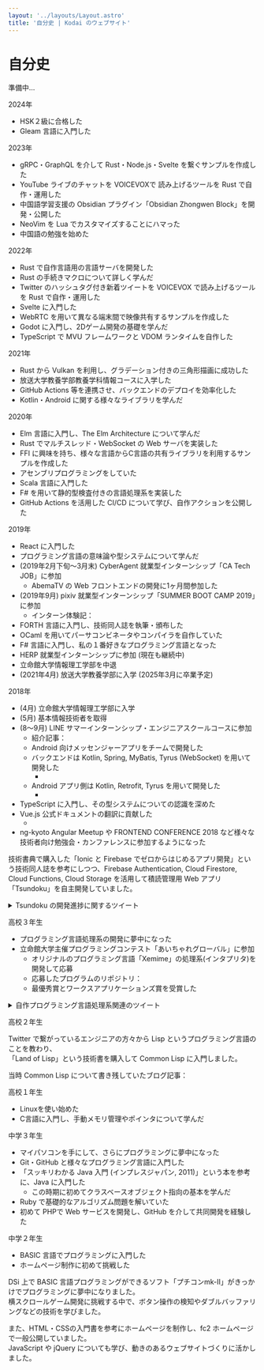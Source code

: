 ```yaml
---
layout: '../layouts/Layout.astro'
title: '自分史 | Kodai のウェブサイト'
---
```



# 自分史

準備中…

<Heading id="2024">2024年</Heading>

-   HSK２級に合格した
-   Gleam 言語に入門した

<Heading id="2023">2023年</Heading>

-   gRPC・GraphQL を介して Rust・Node.js・Svelte を繋ぐサンプルを作成した
-   YouTube ライブのチャットを VOICEVOXで 読み上げるツールを Rust で自作・運用した
-   中国語学習支援の Obsidian プラグイン「Obsidian Zhongwen Block」を開発・公開した
-   NeoVim を Lua でカスタマイズすることにハマった
-   中国語の勉強を始めた

<Heading id="2022">2022年</Heading>

-   Rust で自作言語用の言語サーバを開発した
-   Rust の手続きマクロについて詳しく学んだ
-   Twitter のハッシュタグ付き新着ツイートを VOICEVOX で読み上げるツールを Rust で自作・運用した
-   Svelte に入門した
-   WebRTC を用いて異なる端末間で映像共有するサンプルを作成した
-   Godot に入門し、2Dゲーム開発の基礎を学んだ
-   TypeScript で MVU フレームワークと VDOM ランタイムを自作した

<Heading id="2021">2021年</Heading>

-   Rust から Vulkan を利用し、グラデーション付きの三角形描画に成功した
-   放送大学教養学部教養学科情報コースに入学した
-   GitHub Actions 等を連携させ、バックエンドのデプロイを効率化した
-   Kotlin・Android に関する様々なライブラリを学んだ

<Heading id="2020">2020年</Heading>

-   Elm 言語に入門し、The Elm Architecture について学んだ
-   Rust でマルチスレッド・WebSocket の Web サーバを実装した
-   FFI に興味を持ち、様々な言語からC言語の共有ライブラリを利用するサンプルを作成した
-   アセンブリプログラミングをしていた
-   Scala 言語に入門した
-   F# を用いて静的型検査付きの言語処理系を実装した
-   GitHub Actions を活用した CI/CD について学び、自作アクションを公開した

<Heading id="2019">2019年</Heading>

-   React に入門した
-   プログラミング言語の意味論や型システムについて学んだ
-   (2019年2月下旬〜3月末) CyberAgent 就業型インターンシップ「CA Tech JOB」に参加
    -   AbemaTV の Web フロントエンドの開発に1ヶ月間参加した
-   (2019年9月) pixiv 就業型インターンシップ「SUMMER BOOT CAMP 2019」に参加
    -   インターン体験記：<ExternalLink url="https://0918nobita.hateblo.jp/entry/2019/10/02/163408" label="ピクシブの就業インターンに参加しました - 名残" />
-   FORTH 言語に入門し、技術同人誌を執筆・頒布した
-   OCaml を用いてパーサコンビネータやコンパイラを自作していた
-   F# 言語に入門し、私の１番好きなプログラミング言語となった
-   HERP 就業型インターンシップに参加 (現在も継続中)
-   立命館大学情報理工学部を中退
-   (2021年4月) 放送大学教養学部に入学 (2025年3月に卒業予定)

<Heading id="2018">2018年</Heading>

-   (4月) 立命館大学情報理工学部に入学
-   (5月) 基本情報技術者を取得
-   (8〜9月) LINE サマーインターンシップ・エンジニアスクールコースに参加
    -   紹介記事：<ExternalLink url="https://line-hr.jp/archives/52596047.html" label="サマーインターンシップ2018、各コースの様子をご紹介します : LINE HR BLOG" />
    -   Android 向けメッセンジャーアプリをチームで開発した
    -   バックエンドは Kotlin, Spring, MyBatis, Tyrus (WebSocket) を用いて開発した
        -   <ExternalLink
                url="https://github.com/line-school2018summer/kyotob_api"
                label="line-school2018summer/kyotob_api"
            />
    -   Android アプリ側は Kotlin, Retrofit, Tyrus を用いて開発した
        -   <ExternalLink
                url="https://github.com/line-school2018summer/kyotob_android"
                label="line-school2018summer/kyotob_android"
            />
-   TypeScript に入門し、その型システムについての認識を深めた
-   Vue.js 公式ドキュメントの翻訳に貢献した
    -   <ExternalLink
            url="https://github.com/vuejs/jp.vuejs.org/pull/981"
            label="vuejs/jp.vuejs.org #981"
        />
-   ng-kyoto Angular Meetup や FRONTEND CONFERENCE 2018 など様々な技術者向け勉強会・カンファレンスに参加するようになった

技術書典で購入した「Ionic と Firebase でゼロからはじめるアプリ開発」という技術同人誌を参考にしつつ、Firebase Authentication, Cloud Firestore, Cloud Functions, Cloud Storage を活用して積読管理用 Web アプリ「Tsundoku」を自主開発していました。

<ExternalLink
    url="https://github.com/0918nobita/Tsundoku"
    label="Tsundoku の GitHub リポジトリ"
/>

<details>
    <summary>Tsundoku の開発進捗に関するツイート</summary>
    <blockquote class="twitter-tweet">
        <p lang="ja" dir="ltr">
            動いたーー！！
            <br />
            やっと本のサムネイルを出力できた…{' '}
            <a href="https://t.co/SW1fANwkr2">pic.twitter.com/SW1fANwkr2</a>
        </p>
        &mdash; kodai (@0918nobita) <a href="https://twitter.com/0918nobita/status/1024276966252277760?ref_src=twsrc%5Etfw">July 31, 2018</a>
    </blockquote>
    <blockquote class="twitter-tweet">
        <p lang="ja" dir="ltr">
            進捗
            <br />
            ・IndexedDBを用いて、本の情報をキャッシュできるようになった
            <br />
            ・本の情報を取得するときに、すでにキャッシュされているならそれを使うようにした
            <br />
            (この動画では、x86エミュ自作本のみを事前に手動でIndexedDBに登録しておき、本を検索したときの挙動の違いを調べています)
            <a href="https://twitter.com/hashtag/TsundokuApp?src=hash&amp;ref_src=twsrc%5Etfw">
                #TsundokuApp
            </a>
            <a href="https://t.co/lGTSRae4kX">pic.twitter.com/lGTSRae4kX</a>
        </p>
        &mdash; kodai (@0918nobita) <a href="https://twitter.com/0918nobita/status/1039322704296337410?ref_src=twsrc%5Etfw">September 11, 2018</a>
    </blockquote>
</details>

<Heading id="高校３年生">高校３年生</Heading>

-   プログラミング言語処理系の開発に夢中になった
-   立命館大学主催プログラミングコンテスト「あいちゃれグローバル」に参加
    -   オリジナルのプログラミング言語「Xemime」の処理系(インタプリタ)を開発して応募
    -   応募したプログラムのリポジトリ：<ExternalLink url="https://github.com/xemime-lang/xemime" label="xemime-lang/xemime" />
    -   最優秀賞とワークスアプリケーションズ賞を受賞した

<details>
    <summary>自作プログラミング言語処理系関連のツイート</summary>
    <blockquote class="twitter-tweet">
        <p lang="ja" dir="ltr">
            Xemimeのif-else式{' '}
            <a href="https://t.co/YK9ZArm1Tw">pic.twitter.com/YK9ZArm1Tw</a>
        </p>
        &mdash; kodai (@0918nobita) <a href="https://twitter.com/0918nobita/status/910868736025833473?ref_src=twsrc%5Etfw">September 21, 2017</a>
    </blockquote>
    <blockquote class="twitter-tweet">
        <p lang="ja" dir="ltr">
            Xemimeのアロー関数{' '}
            <a href="https://t.co/vXrFnQVEJc">pic.twitter.com/vXrFnQVEJc</a>
        </p>
        &mdash; kodai (@0918nobita) <a href="https://twitter.com/0918nobita/status/910870986513252352?ref_src=twsrc%5Etfw">September 21, 2017</a>
    </blockquote>
    <blockquote class="twitter-tweet">
        <p lang="ja" dir="ltr">
            【進捗報告】Xemimeにwhile文を実装した{' '}
            <a href="https://t.co/AF8SJfhSd4">pic.twitter.com/AF8SJfhSd4</a>
        </p>
        &mdash; kodai (@0918nobita) <a href="https://twitter.com/0918nobita/status/912808387263344640?ref_src=twsrc%5Etfw">September 26, 2017</a>
    </blockquote>
</details>

<Heading id="高校２年生">高校２年生</Heading>

Twitter で繋がっているエンジニアの方々から Lisp というプログラミング言語のことを教わり、  
「Land of Lisp」という技術書を購入して Common Lisp に入門しました。

当時 Common Lisp について書き残していたブログ記事：<ExternalLink url="http://0918nobita.diary.to/archives/1058653625.html" label="Common Lispについて学んだことをまとめてみた(1)" />

<Heading id="高校１年生">高校１年生</Heading>

-   Linuxを使い始めた
-   C言語に入門し、手動メモリ管理やポインタについて学んだ

<Heading id="中学３年生">中学３年生</Heading>

-   マイパソコンを手にして、さらにプログラミングに夢中になった
-   Git・GitHub と様々なプログラミング言語に入門した
-   「スッキリわかる Java 入門 (インプレスジャパン, 2011)」という本を参考に、Java に入門した
    -   この時期に初めてクラスベースオブジェクト指向の基本を学んだ
-   Ruby で基礎的なアルゴリズム問題を解いていた
-   初めて PHPで Web サービスを開発し、GitHub を介して共同開発を経験した

<Heading id="中学２年生">中学２年生</Heading>

-   BASIC 言語でプログラミングに入門した
-   ホームページ制作に初めて挑戦した

DSi 上で BASIC 言語プログラミングができるソフト「プチコンmk-Ⅱ」がきっかけでプログラミングに夢中になりました。  
横スクロールゲーム開発に挑戦する中で、ボタン操作の検知やダブルバッファリングなどの技術を学びました。

また、HTML・CSSの入門書を参考にホームページを制作し、fc2 ホームページで一般公開していました。  
JavaScript や jQuery についても学び、動きのあるウェブサイトづくりに活かしました。

<script
    async
    src="https://platform.twitter.com/widgets.js"
    charset="utf-8"
    crossorigin="anonymous"
/>
